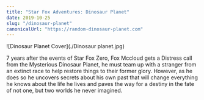 ```yaml
---
title: "Star Fox Adventures: Dinosaur Planet"
date: 2019-10-25
slug: "/dinosaur-planet"
canonicalUrl: "https://random-dinosaur-planet.com"
---
```


![Dinosaur Planet Cover](./Dinosaur planet.jpg)

7 years after the events of Star Fox Zero, Fox Mccloud gets a Distress call from the Mysterious Dinosaur Planet, he must team up with a stranger from an extinct race to help restore things to their former glory. However, as he does so he uncovers secrets about his own past that will change everything he knows about the life he lives and paves the way for a destiny in the fate of not one, but two worlds he never imagined.

